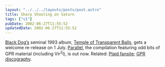 ```yaml
---
layout: "../../../layouts/posts/post.astro"
title: Sharp Shooting on Saturn
tags: ["v1"]
pubDate: 2002-06-27T11:55:52
updatedDate: 2002-06-27T11:55:52
---
```


[Black Dog&#8217;s][1] seminal 1993 album, [Temple of Transparent Balls][2], gets a welcome re-release on 1 July. [Parallel][3], the compilation featuring odd bits of GPR material (including Vir<sup>2</sup>l), is out now. Related: [Plaid fansite][4]; [GPR discography][5].

[1]: http://www.dogsquad.com/ "Black Dog Towers (Uses javascript: click the pic to enter)"
[2]: http://www.amazon.co.uk/exec/obidos/ASIN/B000024A5H/ohsky "Temple of Transparent Balls on amazon.co.uk"
[3]: http://www.amazon.co.uk/exec/obidos/ASIN/B00002MQ7Y/ohsky "The Black Dog's Parallel on amazon.co.uk"
[4]: http://plaid.cjb.net/ "World of Plaid"
[5]: http://music.hyperreal.org/labels/gpr/ogdgpr.html "General Production Recordings discography"
